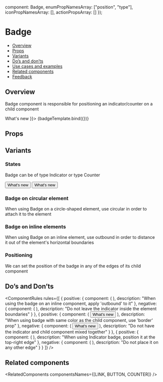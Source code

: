 
  component: Badge,
  enumPropNamesArray: ["position", "type"],
  iconPropNamesArray: [],
  actionPropsArray: []
});

<Meta title="Feedback/Badge" component={Badge} argTypes={metaSettings.argTypes} decorators={metaSettings.decorators} />

<!--- Component template -->


<!--- Component documentation -->

# Badge

- [Overview](#overview)
- [Props](#props)
- [Variants](#variants)
- [Do’s and don’ts](#dos-and-donts)
- [Use cases and examples](#use-cases-and-examples)
- [Related components](#related-components)
- [Feedback](#feedback)

## Overview

Badge component is responsible for positioning an indicator/counter on a child component

<Canvas>
  <Story name="Overview" args={{ children: <Button leftIcon={WhatsNew}>What's new</Button> }}>
    {badgeTemplate.bind({})}
  </Story>
</Canvas>

## Props

<ArgsTable story="Overview" />

## Variants

### States

Badge can be of type Indicator or type Counter

<Canvas>
  <Story name="States">
    <Flex gap={Flex.gaps.LARGE} style={{ flex: 1 }} justify={Flex.justify.START} align={Flex.align.START}>
      <StoryDescription description="Indicator" vertical align={Flex.align.START}>
        <Badge>
          <Button leftIcon={WhatsNew}>What's new</Button>
        </Badge>
      </StoryDescription>
      <StoryDescription description="Counter" vertical align={Flex.align.START}>
        <Badge type={Badge.types.COUNTER} count={100} maxDigits={2}>
          <Button leftIcon={WhatsNew}>What's new</Button>
        </Badge>
      </StoryDescription>
    </Flex>
  </Story>
</Canvas>

### Badge on circular element

When using Badge on a circle-shaped element, use circular in order to attach it to the element

<Canvas>
  <Story name="Circular">
    <Badge circular>
      <Avatar size={Avatar.sizes.LARGE} src={person} type={Avatar.types.IMG} />
    </Badge>
  </Story>
</Canvas>

### Badge on inline elements

When using Badge on an inline element, use outbound in order to distance it out of the element's horizontal boundaries

<Canvas>
  <Story name="Outbound">
    <Flex direction={Flex.directions.COLUMN} gap={Flex.gaps.MEDIUM} align={Flex.align.START}>
      <Badge outbound>
        <Link text="Read more" />
      </Badge>
      <Badge outbound>
        <Link text="What's new" iconPosition={Link.iconPositions.START} icon={WhatsNew} />
      </Badge>
      <Badge outbound>
        <Link text="Learn more" iconPosition={Link.iconPositions.END} icon={ExternalPage} />
      </Badge>
    </Flex>
  </Story>
</Canvas>

### Positioning

We can set the position of the badge in any of the edges of its child component

<Canvas>
  <Story name="Positioning">
    <Flex direction={Flex.directions.COLUMN} gap={Flex.gaps.LARGE}>
      <Flex gap={Flex.gaps.LARGE}>
        <Badge circular type={Badge.types.COUNTER} position={Badge.positions.TOP_START}>
          <Avatar size={Avatar.sizes.LARGE} src={person} type={Avatar.types.IMG} />
        </Badge>
        <Badge circular type={Badge.types.COUNTER} position={Badge.positions.TOP_END}>
          <Avatar size={Avatar.sizes.LARGE} src={person} type={Avatar.types.IMG} />
        </Badge>
      </Flex>
      <Flex gap={Flex.gaps.LARGE}>
        <Badge circular type={Badge.types.COUNTER} position={Badge.positions.BOTTOM_START}>
          <Avatar size={Avatar.sizes.LARGE} src={person} type={Avatar.types.IMG} />
        </Badge>
        <Badge circular type={Badge.types.COUNTER} position={Badge.positions.BOTTOM_END}>
          <Avatar size={Avatar.sizes.LARGE} src={person} type={Avatar.types.IMG} />
        </Badge>
      </Flex>
    </Flex>
  </Story>
</Canvas>

## Do’s and Don’ts

<ComponentRules
  rules={[
    {
      positive: {
        component: (
          <Badge outbound>
            <Link text="Read more" />
          </Badge>
        ),
        description: "When using the badge on an inline component, apply 'outbound' to it"
      },
      negative: {
        component: (
          <Badge>
            <Link text="Read more" />
          </Badge>
        ),
        description: "Do not leave the indicator inside the element boundaries"
      }
    },
    {
      positive: {
        component: (
          <Badge color={Indicator.colors.PRIMARY} border>
            <Button leftIcon={WhatsNew}>What's new</Button>
          </Badge>
        ),
        description: "When using badge with same color as the child component, use 'border' prop"
      },
      negative: {
        component: (
          <Badge color={Indicator.colors.PRIMARY}>
            <Button leftIcon={WhatsNew}>What's new</Button>
          </Badge>
        ),
        description: "Do not have the indicator and child component mixed together"
      }
    },
    {
      positive: {
        component: (
          <Badge circular>
            <Avatar size={Avatar.sizes.MEDIUM} src={person} type={Avatar.types.IMG} />
          </Badge>
        ),
        description: "When using Indicator badge, position it at the top-right edge"
      },
      negative: {
        component: (
          <Badge circular position={Badge.positions.TOP_START}>
            <Avatar size={Avatar.sizes.MEDIUM} src={person} type={Avatar.types.IMG} />
          </Badge>
        ),
        description: "Do not place it on any other edge"
      }
    }
  ]}
/>

## Related components

<RelatedComponents componentsNames={[LINK, BUTTON, COUNTER]} />
